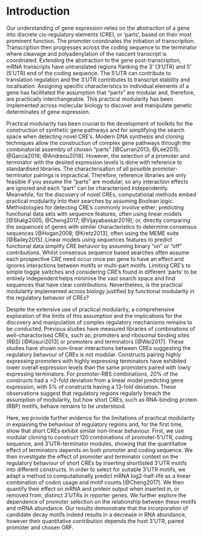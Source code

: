 # Introduction

Our understanding of gene expression relies on the abstraction of a gene into discrete cis-regulatory elements (CRE), or ‘parts’, based on their most prominent function.
The promoter coordinates the initiation of transcription.
Transcription then progresses across the coding sequence to the terminator where cleavage and polyadenylation of the nascent transcript is coordinated.
Extending the abstraction to the gene post-transcription, mRNA transcripts have untranslated regions flanking the 3' (3'UTR) and 5' (5'UTR) end of the coding sequence.
The 5'UTR can contribute to translation regulation and the 3'UTR contributes to transcript stability and localisation.
Assigning specific characteristics to individual elements of a gene has facilitated the assumption that "parts" are modular and, therefore, are practically interchangeable.
This practical modularity has been implemented across molecular biology to discover and manipulate genetic determinates of gene expression. 

Practical modularity has been crucial to the development of toolkits for the construction of synthetic gene pathways and for simplifying the search space when detecting novel CRE's.
Modern DNA synthesis and cloning techniques allow the construction of complex gene pathways through the combinatorial assembly of chosen "parts" [@Curran2013; @Lee2015; @Garcia2018; @Andreou2018]. 
However, the selection of a promoter and terminator with the desired expression levels is done with reference to standardised libraries.
The characterisation of all possible promoter-terminator pairings is impractical.
Therefore, reference libraries are only feasible if you assume the "parts" are modular, so any interaction effects are ignored and each "part" can be characterised independently. 
Meanwhile, for the discovery of novel CREs, computational methods embed practical modularity into their searches by assuming Boolean logic.
Methodologies for detecting CRE's commonly involve either; predicting functional data sets with sequence features, often using linear models [@Shalgi2005; @Cheng2017; @Vijayabaskar2019]; or, directly comparing the sequences of genes with similar characteristics to determine consensus sequences [@Hogan2008; @Kretz2013], often using the MEME suite [@Bailey2015].
Linear models using sequences features to predict functional data simplify CRE behavior by assuming binary "on" or "off" contributions.
Whilst consensus sequence based searches often assume each prospective CRE need occur once per gene to have an effect and ignores interactions between motifs or multi-part motifs.
Limiting CRE's to simple toggle switches and considering CRE's found in different 'parts' to be entirely independent helps minimise the vast search space and find sequences that have clear contributions.
Nevertheless, is the practical modularity implemented across biology justified by functional modularity in the regulatory behavior of CREs? 

Despite the extensive use of practical modularity, a comprehensive exploration of the limits of this assumption and the implications for the discovery and manipulation of complex regulatory mechanisms remains to be conducted.
Previous studies have measured libraries of combinations of well-charactorised CREs, such as; promoters and ribosomal binding sites (RBS) [@Kosuri2013] or promoters and terminators [@Wei2017]. 
These studies have shown non-linear interactions between CREs suggesting the regulatory behavour of CREs is not modular. 
Constructs pairing highly expressing promoters with highly expressing terminators have exhibited lower overall expression levels than the same promoters paired with lowly expressing terminators. 
For promoter-RBS combinations, 20% of the constructs had a >2-fold deviation from a linear model predicting gene expression, with 5% of constructs having a 13-fold deviation.
These observations suggest that regulatory regions regularly breach the assumption of modularity, but how short CREs, such as RNA-binding protein (RBP) motifs, behave remains to be understood.  

Here, we provide further evidence for the limitations of practical modularity in explaining the behaviour of regulatory regions and, for the first time, show that short CREs exhibit similar non-linear behaviour. 
First, we use modular cloning to construct 120 combinations of promoter-5'UTR, coding sequence, and 3'UTR-terminator modules, showing that the quantitative effect of terminators depends on both promoter and coding sequence.
We then investigate the effect of promoter and terminator context on the regulatory behaviour of short CREs by inserting shortlisted 3'UTR motifs into different constructs.
In order to select for suitable 3'UTR motifs, we adapt a method to computationally predict mRNA log2-half-life as a linear combination of codon usage and motif counts [@Cheng2017].
We then quantify their effect on mRNA and protein output when inserted in, or removed from, distinct 3'UTRs in reporter genes.
We further explore the dependence of promoter selection on the relationship between these motifs and mRNA abundance.
Our results demonstrate that the incorporation of candidate decay motifs indeed results in a decrease in RNA abundance, however their quantitative contribution depends the host 3'UTR, paired promoter and chosen ORF.
